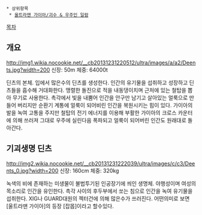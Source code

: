  * 상위항목
  * [[울트라맨 가이아/괴수 & 우주인 일람]]

[[목차]]
== 개요 ==
http://img1.wikia.nocookie.net/__cb20131231220512/ultra/images/a/a2/Deents.jpg?width=200
신장: 50m
체중: 64000t

딘츠의 본체. 입에서 많은수의 딘츠를 생성한다. 인간의 유기물을 섭취하고 성장하고 딘츠들을 흡수해 거대화한다. 맹렬한 돌진으로 적을 내동댕이치며 근처에 있는 철탑을 뽑아 무기로 사용한다. 촉각에서 빛을 내뿜어 인간을 안구만 남기고 살아있는 얼룩으로 만들어 버리지만 순환기 계통에 얼룩이 되어비린 인간을 복원시키는 힘이 있다. 가이아의 발을 녹여 고통을 주지만 철탑의 전기 에너지를 이용해 부활한 가이아의 크로스 카운터에 의해 쓰러져 그대로 우주에 실린다음 폭파되고 얼룩이 되어버린 인간도 원래대로 돌아간다.

== 기괴생명 딘츠 ==
http://img2.wikia.nocookie.net/__cb20131231222039/ultra/images/c/c3/Deents_0.jpg?width=200
신장: 160cm
체중: 320kg

녹색의 비에 존재하는 미생물이 불법투기된 인공장기에 씌인 생명체. 야행성이며 여성의 목소리로 인간을 유인한다. 촉각 사이의 후두부에서 쏘는 침으로 인간을 녹여 유기물을 섭취한다. XIG나 GUARD대원의 젝터건에 의해 많은수가 쓰러진다. 어떤의미로 보면 [울트라맨 가이아]의 등장 [잡몹]이라고 할수있다.
